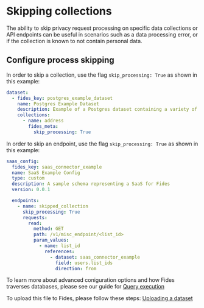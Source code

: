 

# Skipping collections

The ability to skip privacy request processing on specific data collections or API endpoints can be useful in scenarios such as a data processing error, or if the collection is known to not contain personal data. 


## Configure process skipping

In order to skip a collection, use the flag `skip_processing: True` as shown in this example:

```yaml
dataset:
  - fides_key: postgres_example_dataset
    name: Postgres Example Dataset
    description: Example of a Postgres dataset containing a variety of related tables like customers, products, addresses, etc.
    collections:
      - name: address
        fides_meta:
          skip_processing: True
```

In order to skip an endpoint, use the flag `skip_processing: True` as shown in this example:

```yaml
saas_config:
  fides_key: saas_connector_example
  name: SaaS Example Config
  type: custom
  description: A sample schema representing a SaaS for Fides
  version: 0.0.1

  endpoints:
    - name: skipped_collection
      skip_processing: True
      requests:
        read:
          method: GET
          path: /v1/misc_endpoint/<list_id>
          param_values:
            - name: list_id
              references:
                - dataset: saas_connector_example
                  field: users.list_ids
                  direction: from
```

To learn more about advanced coniguration options and how Fides traverses databases, please see our guide for [Query execution](/dev-docs/configuration/privacy-requests/graphs)


To upload this file to Fides, please follow these steps: [Uploading a dataset](/dev-docs/privacy-requests/datasets/generate-datasets#uploading-a-dataset)